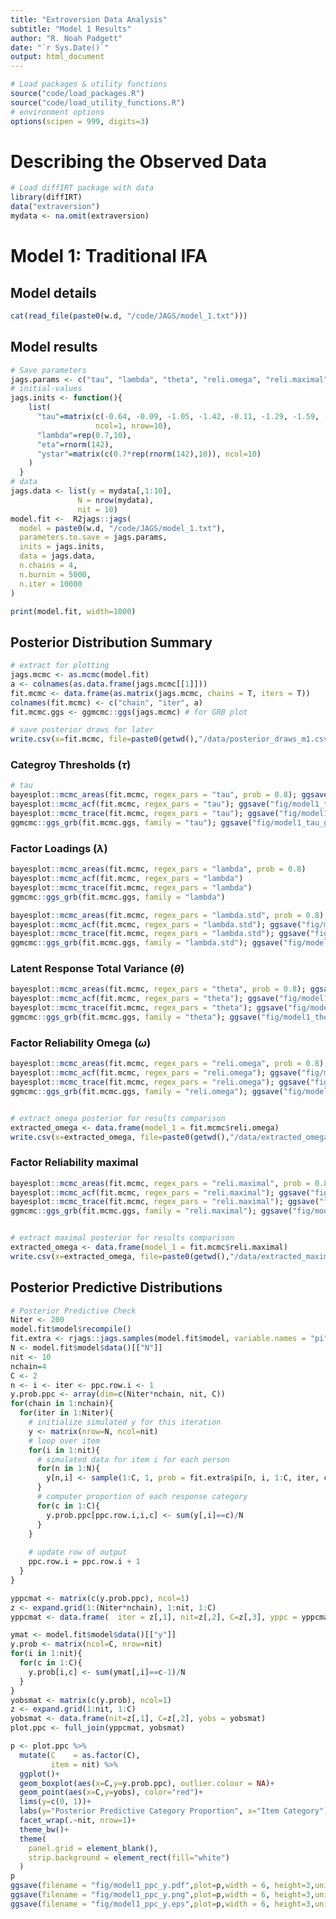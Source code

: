 ```yaml
---
title: "Extroversion Data Analysis"
subtitle: "Model 1 Results"
author: "R. Noah Padgett"
date: "`r Sys.Date()`"
output: html_document
---
```


```r

# Load packages & utility functions
source("code/load_packages.R")
source("code/load_utility_functions.R")
# environment options
options(scipen = 999, digits=3)

```

# Describing the Observed Data

```r

# Load diffIRT package with data
library(diffIRT)
data("extraversion")
mydata <- na.omit(extraversion)

```

# Model 1: Traditional IFA

## Model details

```r

cat(read_file(paste0(w.d, "/code/JAGS/model_1.txt")))

```

## Model results

```r

# Save parameters
jags.params <- c("tau", "lambda", "theta", "reli.omega", "reli.maximal", "lambda.std")
# initial-values
jags.inits <- function(){
    list(
      "tau"=matrix(c(-0.64, -0.09, -1.05, -1.42, -0.11, -1.29, -1.59, -1.81, -0.93, -1.11),
                   ncol=1, nrow=10),
      "lambda"=rep(0.7,10),
      "eta"=rnorm(142),
      "ystar"=matrix(c(0.7*rep(rnorm(142),10)), ncol=10)
    )
  }
# data
jags.data <- list(y = mydata[,1:10],
               N = nrow(mydata),
               nit = 10)
model.fit <-  R2jags::jags(
  model = paste0(w.d, "/code/JAGS/model_1.txt"),
  parameters.to.save = jags.params,
  inits = jags.inits,
  data = jags.data,
  n.chains = 4,
  n.burnin = 5000,
  n.iter = 10000
)

print(model.fit, width=1000)
```

## Posterior Distribution Summary

```r
# extract for plotting
jags.mcmc <- as.mcmc(model.fit)
a <- colnames(as.data.frame(jags.mcmc[[1]]))
fit.mcmc <- data.frame(as.matrix(jags.mcmc, chains = T, iters = T))
colnames(fit.mcmc) <- c("chain", "iter", a)
fit.mcmc.ggs <- ggmcmc::ggs(jags.mcmc) # for GRB plot

# save posterior draws for later
write.csv(x=fit.mcmc, file=paste0(getwd(),"/data/posterior_draws_m1.csv"))

```

### Categroy Thresholds ($\tau$)

```r
# tau
bayesplot::mcmc_areas(fit.mcmc, regex_pars = "tau", prob = 0.8); ggsave("fig/model1_tau_dens.pdf")
bayesplot::mcmc_acf(fit.mcmc, regex_pars = "tau"); ggsave("fig/model1_tau_acf.pdf")
bayesplot::mcmc_trace(fit.mcmc, regex_pars = "tau"); ggsave("fig/model1_tau_trace.pdf")
ggmcmc::ggs_grb(fit.mcmc.ggs, family = "tau"); ggsave("fig/model1_tau_grb.pdf")
```

### Factor Loadings ($\lambda$)

```r

bayesplot::mcmc_areas(fit.mcmc, regex_pars = "lambda", prob = 0.8)
bayesplot::mcmc_acf(fit.mcmc, regex_pars = "lambda")
bayesplot::mcmc_trace(fit.mcmc, regex_pars = "lambda")
ggmcmc::ggs_grb(fit.mcmc.ggs, family = "lambda")
```

```r

bayesplot::mcmc_areas(fit.mcmc, regex_pars = "lambda.std", prob = 0.8); ggsave("fig/model1_lambda_dens.pdf")
bayesplot::mcmc_acf(fit.mcmc, regex_pars = "lambda.std"); ggsave("fig/model1_lambda_acf.pdf")
bayesplot::mcmc_trace(fit.mcmc, regex_pars = "lambda.std"); ggsave("fig/model1_lambda_trace.pdf")
ggmcmc::ggs_grb(fit.mcmc.ggs, family = "lambda.std"); ggsave("fig/model1_lambda_grb.pdf")
```

### Latent Response Total Variance ($\theta$)

```r

bayesplot::mcmc_areas(fit.mcmc, regex_pars = "theta", prob = 0.8); ggsave("fig/model1_theta_dens.pdf")
bayesplot::mcmc_acf(fit.mcmc, regex_pars = "theta"); ggsave("fig/model1_theta_acf.pdf")
bayesplot::mcmc_trace(fit.mcmc, regex_pars = "theta"); ggsave("fig/model1_theta_trace.pdf")
ggmcmc::ggs_grb(fit.mcmc.ggs, family = "theta"); ggsave("fig/model1_theta_grb.pdf")
```

### Factor Reliability Omega ($\omega$)

```r

bayesplot::mcmc_areas(fit.mcmc, regex_pars = "reli.omega", prob = 0.8); ggsave("fig/model1_omega_dens.pdf")
bayesplot::mcmc_acf(fit.mcmc, regex_pars = "reli.omega"); ggsave("fig/model1_omega_acf.pdf")
bayesplot::mcmc_trace(fit.mcmc, regex_pars = "reli.omega"); ggsave("fig/model1_omega_trace.pdf")
ggmcmc::ggs_grb(fit.mcmc.ggs, family = "reli.omega"); ggsave("fig/model1_omega_grb.pdf")


# extract omega posterior for results comparison
extracted_omega <- data.frame(model_1 = fit.mcmc$reli.omega)
write.csv(x=extracted_omega, file=paste0(getwd(),"/data/extracted_omega_m1.csv"))

```

### Factor Reliability maximal

```r

bayesplot::mcmc_areas(fit.mcmc, regex_pars = "reli.maximal", prob = 0.8); ggsave("fig/model1_maximal_dens.pdf")
bayesplot::mcmc_acf(fit.mcmc, regex_pars = "reli.maximal"); ggsave("fig/model1_maximal_acf.pdf")
bayesplot::mcmc_trace(fit.mcmc, regex_pars = "reli.maximal"); ggsave("fig/model1_maximal_trace.pdf")
ggmcmc::ggs_grb(fit.mcmc.ggs, family = "reli.maximal"); ggsave("fig/model1_maximal_grb.pdf")


# extract maximal posterior for results comparison
extracted_omega <- data.frame(model_1 = fit.mcmc$reli.maximal)
write.csv(x=extracted_omega, file=paste0(getwd(),"/data/extracted_maximal_m1.csv"))

```


## Posterior Predictive Distributions

```r

# Posterior Predictive Check
Niter <- 200
model.fit$model$recompile()
fit.extra <- rjags::jags.samples(model.fit$model, variable.names = "pi", n.iter = Niter)
N <- model.fit$model$data()[["N"]]
nit <- 10
nchain=4
C <- 2
n <- i <- iter <- ppc.row.i <- 1
y.prob.ppc <- array(dim=c(Niter*nchain, nit, C))
for(chain in 1:nchain){
  for(iter in 1:Niter){
    # initialize simulated y for this iteration
    y <- matrix(nrow=N, ncol=nit)
    # loop over item
    for(i in 1:nit){
      # simulated data for item i for each person
      for(n in 1:N){
        y[n,i] <- sample(1:C, 1, prob = fit.extra$pi[n, i, 1:C, iter, chain])
      }
      # computer proportion of each response category
      for(c in 1:C){
        y.prob.ppc[ppc.row.i,i,c] <- sum(y[,i]==c)/N
      }
    }
    
    # update row of output
    ppc.row.i = ppc.row.i + 1
  }
}

yppcmat <- matrix(c(y.prob.ppc), ncol=1)
z <- expand.grid(1:(Niter*nchain), 1:nit, 1:C)
yppcmat <- data.frame(  iter = z[,1], nit=z[,2], C=z[,3], yppc = yppcmat)

ymat <- model.fit$model$data()[["y"]]
y.prob <- matrix(ncol=C, nrow=nit)
for(i in 1:nit){
  for(c in 1:C){
    y.prob[i,c] <- sum(ymat[,i]==c-1)/N
  }
}
yobsmat <- matrix(c(y.prob), ncol=1)
z <- expand.grid(1:nit, 1:C)
yobsmat <- data.frame(nit=z[,1], C=z[,2], yobs = yobsmat)
plot.ppc <- full_join(yppcmat, yobsmat)

p <- plot.ppc %>%
  mutate(C    = as.factor(C),
         item = nit) %>%
  ggplot()+
  geom_boxplot(aes(x=C,y=y.prob.ppc), outlier.colour = NA)+
  geom_point(aes(x=C,y=yobs), color="red")+
  lims(y=c(0, 1))+
  labs(y="Posterior Predictive Category Proportion", x="Item Category")+
  facet_wrap(.~nit, nrow=1)+
  theme_bw()+
  theme(
    panel.grid = element_blank(),
    strip.background = element_rect(fill="white")
  )
p
ggsave(filename = "fig/model1_ppc_y.pdf",plot=p,width = 6, height=3,units="in")
ggsave(filename = "fig/model1_ppc_y.png",plot=p,width = 6, height=3,units="in")
ggsave(filename = "fig/model1_ppc_y.eps",plot=p,width = 6, height=3,units="in")

```


